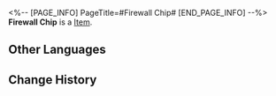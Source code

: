 <%-- [PAGE_INFO]
PageTitle=#Firewall Chip#
[END_PAGE_INFO] --%>
{{Item Infobox
|title       = Firewall Chip
|id          = 250230
|image       = Item Firewall Chip.png
|type        = 
|invCategory = 
|rarity      = 3
|effect      = Increases Max HP and greatly increases the chance of enemies attacking the wearer.
|description = A game item in Aetherium Wars. Aether Spirits will gain a special enhanced ability after equipping it.
}}
'''Firewall Chip''' is a [[Item]].

==Other Languages==
{{Other Languages
|en   = Firewall Chip
|zhs  = 防火墙芯片
|zht  = 防火牆晶片
|ja   = チップ「ファイアウォール」
|ko   = 방화벽 칩
|es   = Chip de cortafuegos
|fr   = Puce de pare-feu
|ru   = Брандмауэрный чип
|th   = ชิปไฟร์วอลล์
|vi   = Chip Tường Lửa
|de   = Chip: Firewall
|id   = Firewall Chip
|pt   = Chip de Firewall
}}

==Change History==
{{Change History|2.0}}